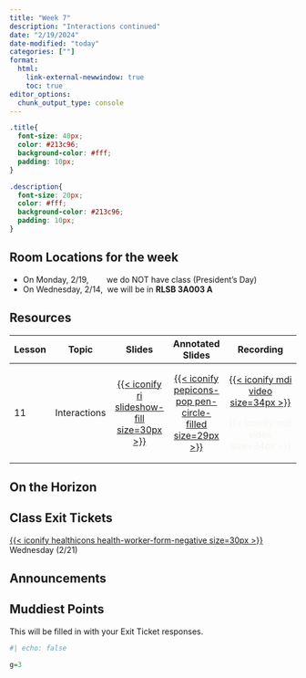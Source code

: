 ```yaml
---
title: "Week 7"
description: "Interactions continued"
date: "2/19/2024"
date-modified: "today"
categories: [""]
format: 
  html:
    link-external-newwindow: true
    toc: true
editor_options: 
  chunk_output_type: console
---
```


```css
.title{
  font-size: 40px;
  color: #213c96;
  background-color: #fff;
  padding: 10px;
}

.description{
  font-size: 20px;
  color: #fff;
  background-color: #213c96;
  padding: 10px;
}
```

::: callout-important
## Room Locations for the week

-   On Monday, 2/19,        we do NOT have class (President's Day)
-   On Wednesday, 2/14,  we will be in **RLSB 3A003 A**
:::

## Resources

+--------+--------------+------------------------------------------------------------------------------------------------------+-----------------------------------------------------------------------------------------------------------------------------+--------------------------------------------------------------------------------------------------------------------------------------------------------------------------------------------------------------------------------------------------------------------------------------------------------------------------------------------------------------------------------------+
| Lesson | Topic        | Slides                                                                                               | Annotated Slides                                                                                                            | Recording                                                                                                                                                                                                                                                                                                                                                                            |
+========+==============+:====================================================================================================:+:===========================================================================================================================:+:====================================================================================================================================================================================================================================================================================================================================================================================:+
| 11     | Interactions | [[{{< iconify ri slideshow-fill size=30px >}}](/slides/11_Interactions.qmd)]{style="color:#f8f5f0;"} | [[{{< iconify pepicons-pop pen-circle-filled size=29px >}}](/slides_annotated/11_Interactions.pdf)]{style="color:#f8f5f0;"} | [[{{< iconify mdi video size=34px >}}](https://ohsuitg-my.sharepoint.com/personal/wakim_ohsu_edu/_layouts/15/stream.aspx?id=%2Fpersonal%2Fwakim%5Fohsu%5Fedu%2FDocuments%2FTeaching%2FClasses%2FW2024%5FBSTA%5F512%5F612%2FStudent%5Ffiles%2FRecordings%2F11%5FInteractions%5F1%2Emp4&referrer=StreamWebApp%2EWeb&referrerScenario=AddressBarCopied%2Eview)]{style="color:#f8f5f0;"} |
|        |              |                                                                                                      |                                                                                                                             |                                                                                                                                                                                                                                                                                                                                                                                      |
|        |              |                                                                                                      |                                                                                                                             | [{{< iconify mdi video size=34px >}}]{style="color:#f8f5f0;"}                                                                                                                                                                                                                                                                                                                        |
+--------+--------------+------------------------------------------------------------------------------------------------------+-----------------------------------------------------------------------------------------------------------------------------+--------------------------------------------------------------------------------------------------------------------------------------------------------------------------------------------------------------------------------------------------------------------------------------------------------------------------------------------------------------------------------------+

## On the Horizon

## Class Exit Tickets

[[{{< iconify healthicons health-worker-form-negative size=30px >}}](https://forms.office.com/Pages/ResponsePage.aspx?id=V3lz4rj6fk2U9pvWr59xWFMopmPUjRtDiHLswhgacNhUNkRFSU9CNVBYWUZIMDcxQTkzM09VWFhaRi4u)]{style="color:#f8f5f0;"} Wednesday (2/21)

## Announcements

## Muddiest Points

This will be filled in with your Exit Ticket responses.

```r
#| echo: false

g=3
```
